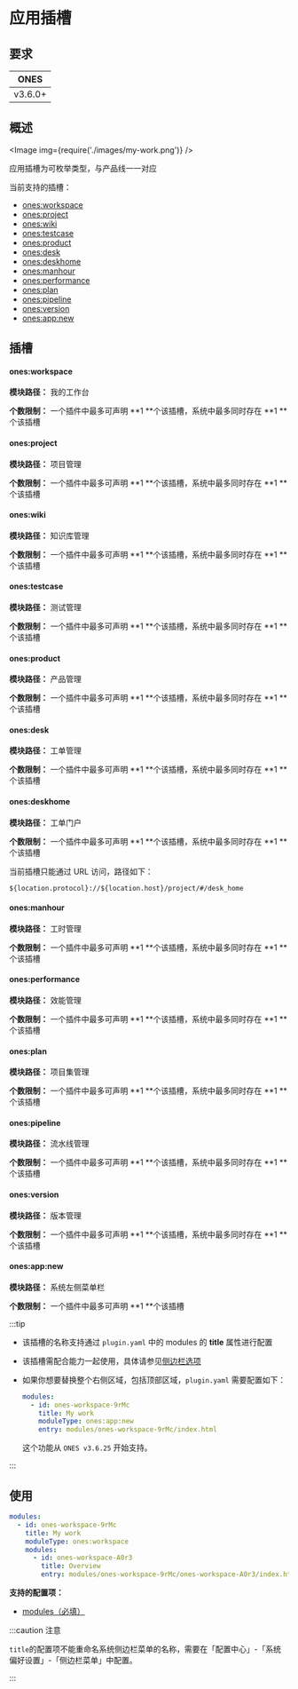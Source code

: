 
# 应用插槽

## 要求

|  ONES   |
| :-----: |
| v3.6.0+ |

## 概述

<Image img={require('./images/my-work.png')} />

应用插槽为可枚举类型，与产品线一一对应

当前支持的插槽：

- [ones:workspace](#onesworkspace)
- [ones:project](#onesproject)
- [ones:wiki](#oneswiki)
- [ones:testcase](#onestestcase)
- [ones:product](#onesproduct)
- [ones:desk](#onesdesk)
- [ones:deskhome](#onesdeskhome)
- [ones:manhour](#onesmanhour)
- [ones:performance](#onesperformance)
- [ones:plan](#onesplan)
- [ones:pipeline](#onespipeline)
- [ones:version](#onesversion)
- [ones:app:new](#onesappnew)

## 插槽

#### ones:workspace

**模块路径：** 我的工作台

**个数限制：** 一个插件中最多可声明 **1 **个该插槽，系统中最多同时存在 **1 **个该插槽

#### ones:project

**模块路径：** 项目管理

**个数限制：** 一个插件中最多可声明 **1 **个该插槽，系统中最多同时存在 **1 **个该插槽

#### ones:wiki

**模块路径：** 知识库管理

**个数限制：** 一个插件中最多可声明 **1 **个该插槽，系统中最多同时存在 **1 **个该插槽

#### ones:testcase

**模块路径：** 测试管理

**个数限制：** 一个插件中最多可声明 **1 **个该插槽，系统中最多同时存在 **1 **个该插槽

#### ones:product

**模块路径：** 产品管理

**个数限制：** 一个插件中最多可声明 **1 **个该插槽，系统中最多同时存在 **1 **个该插槽

#### ones:desk

**模块路径：** 工单管理

**个数限制：** 一个插件中最多可声明 **1 **个该插槽，系统中最多同时存在 **1 **个该插槽

#### ones:deskhome

**模块路径：** 工单门户

**个数限制：** 一个插件中最多可声明 **1 **个该插槽，系统中最多同时存在 **1 **个该插槽

当前插槽只能通过 URL 访问，路径如下：

```
${location.protocol}://${location.host}/project/#/desk_home
```

#### ones:manhour

**模块路径：** 工时管理

**个数限制：** 一个插件中最多可声明 **1 **个该插槽，系统中最多同时存在 **1 **个该插槽

#### ones:performance

**模块路径：** 效能管理

**个数限制：** 一个插件中最多可声明 **1 **个该插槽，系统中最多同时存在 **1 **个该插槽

#### ones:plan

**模块路径：** 项目集管理

**个数限制：** 一个插件中最多可声明 **1 **个该插槽，系统中最多同时存在 **1 **个该插槽

#### ones:pipeline

**模块路径：** 流水线管理

**个数限制：** 一个插件中最多可声明 **1 **个该插槽，系统中最多同时存在 **1 **个该插槽

#### ones:version

**模块路径：** 版本管理

**个数限制：** 一个插件中最多可声明 **1 **个该插槽，系统中最多同时存在 **1 **个该插槽

#### ones:app:new

**模块路径：** 系统左侧菜单栏

**个数限制：** 一个插件中最多可声明 **1 **个该插槽

:::tip

- 该插槽的名称支持通过 `plugin.yaml` 中的 modules 的 **title** 属性进行配置
- 该插槽需配合能力一起使用，具体请参见[侧边栏选项](../../basic/app-menu.mdx)
- 如果你想要替换整个右侧区域，包括顶部区域，`plugin.yaml` 需要配置如下：

  ```yaml
  modules:
    - id: ones-workspace-9rMc
      title: My work
      moduleType: ones:app:new
      entry: modules/ones-workspace-9rMc/index.html
  ```

  这个功能从 `ONES v3.6.25` 开始支持。

:::

## 使用

```yaml
modules:
  - id: ones-workspace-9rMc
    title: My work
    moduleType: ones:workspace
    modules:
      - id: ones-workspace-A0r3
        title: Overview
        entry: modules/ones-workspace-9rMc/ones-workspace-A0r3/index.html
```

**支持的配置项：**

- [modules（必填）](../../../reference/config/plugin.yaml#subModule)

:::caution 注意

`title`的配置项不能重命名系统侧边栏菜单的名称，需要在「配置中心」-「系统偏好设置」-「侧边栏菜单」中配置。

:::
